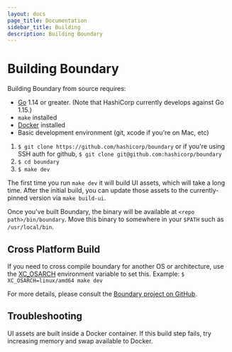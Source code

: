```yaml
---
layout: docs
page_title: Documentation
sidebar_title: Building
description: Building Boundary
---
```


# Building Boundary

Building Boundary from source requires:

- [Go](https://golang.org/dl/) 1.14 or greater. (Note that HashiCorp currently develops against Go 1.15.)
- `make` installed
- [Docker](https://docs.docker.com/get-docker/) installed
- Basic development environment (git, xcode if you're on Mac, etc)

1. `$ git clone https://github.com/hashicorp/boundary` or if you're using SSH auth for
   github, `$ git clone git@github.com:hashicorp/boundary`
2. `$ cd boundary`
3. `$ make dev`

The first time you run `make dev` it will build UI assets, which will take a
long time. After the initial build, you can update those assets to the
currently-pinned version via `make build-ui`.

Once you've built Boundary, the binary will be available at `<repo path>/bin/boundary`. Move this
binary to somewhere in your `$PATH` such as `/usr/local/bin`.

## Cross Platform Build

If you need to cross compile boundary for another OS or architecture, use the [XC_OSARCH](https://github.com/hashicorp/boundary/blob/master/scripts/build.sh#L26)
environment variable to set this. Example: `$ XC_OSARCH=linux/amd64 make dev`

For more details, please consult the [Boundary project on GitHub](https://github.com/hashicorp/boundary#build-and-start-boundary-in-dev-mode).

## Troubleshooting

UI assets are built inside a Docker container. If this build step fails, try
increasing memory and swap available to Docker.
